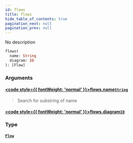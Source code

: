 ```yaml
---
id: flows
title: flows
hide_table_of_contents: true
pagination_next: null
pagination_prev: null
---
```








No description

```graphql
flows(
  name: String
  diagram: ID
): [Flow]
```


### Arguments

#### [<code style={{ fontWeight: 'normal' }}>flows.<b>name</b></code>](#)<Bullet />[`String`](/docs/schemas/fluss/scalars/string) <Badge class="secondary" text="scalar"/>
> Search for substring of name
> 

#### [<code style={{ fontWeight: 'normal' }}>flows.<b>diagram</b></code>](#)<Bullet />[`ID`](/docs/schemas/fluss/scalars/id) <Badge class="secondary" text="scalar"/>
> 
> 

### Type

#### [`Flow`](/docs/schemas/fluss/objects/flow) <Badge class="secondary" text="object"/>
> 
> 






